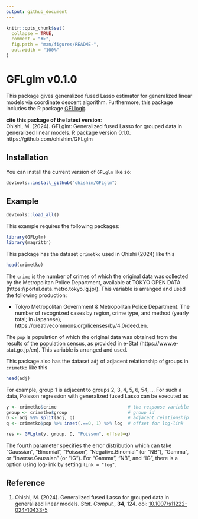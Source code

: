 ```yaml
---
output: github_document
---
```


<!-- README.md is generated from README.Rmd. Please edit that file -->

```r
knitr::opts_chunk$set(
  collapse = TRUE,
  comment = "#>",
  fig.path = "man/figures/README-",
  out.width = "100%"
)
```

# GFLglm v0.1.0

<!-- badges: start -->
<!-- badges: end -->

This package gives generalized fused Lasso estimator for generalized linear models via coordinate descent algorithm.
Furthermore, this package includes the R package [GFLlogit](https://github.com/ohishim/GFLlogit).

**cite this package of the latest version**:  
Ohishi, M. (2024).
GFLglm: Generalized fused Lasso for grouped data in generalized linear models.
R package version 0.1.0.
https://github.com/ohishim/GFLglm

## Installation

You can install the current version of `GFLglm` like so:

``` r
devtools::install_github("ohishim/GFLglm")
```

## Example

```r
devtools::load_all()
```

This example requires the following packages:

```r
library(GFLglm)
library(magrittr)
```

This package has the dataset `crimetko` used in Ohishi (2024) like this

```r
head(crimetko)
```

The `crime` is the number of crimes of which the original data was collected by the Metropolitan Police Department, available at TOKYO OPEN DATA (https://portal.data.metro.tokyo.lg.jp/).
This variable is arranged and used the following production:   

- Tokyo Metropolitan Government & Metropolitan Police Department. The number of recognized cases by region, crime type, and method (yearly total; in Japanese), https://creativecommons.org/licenses/by/4.0/deed.en.  

The `pop` is population of which the original data was obtained from the results of the population census, as provided in e-Stat (https://www.e-stat.go.jp/en).
This variable is arranged and used.

This package also has the dataset `adj` of adjacent relationship of groups in `crimetko` like this
```r
head(adj)
```

For example, group 1 is adjacent to groups 2, 3, 4, 5, 6, 54, ... For such a data, Poisson regression with generalized fused Lasso can be executed as
```r
y <- crimetko$crime                           # the response variable  
group <- crimetko$group                       # group id
D <- adj %$% split(adj, g)                    # adjacent relationship
q <- crimetko$pop %>% inset(.==0, 1) %>% log  # offset for log-link

res <- GFLglm(y, group, D, "Poisson", offset=q)
```

The fourth parameter specifies the error distribution which can take "Gaussian", "Binomial", "Poisson", "Negative.Binomial" (or "NB"), "Gamma", or "Inverse.Gaussian" (or "IG").
For "Gamma", "NB", and "IG", there is a option using log-link by setting `link = "log"`.

## Reference

1. Ohishi, M. (2024).
Generalized fused Lasso for grouped data in generalized linear models.
*Stat. Comput.*, <b>34</b>, 124.
doi: [10.1007/s11222-024-10433-5](https://doi.org/10.1007/s11222-024-10433-5) 
